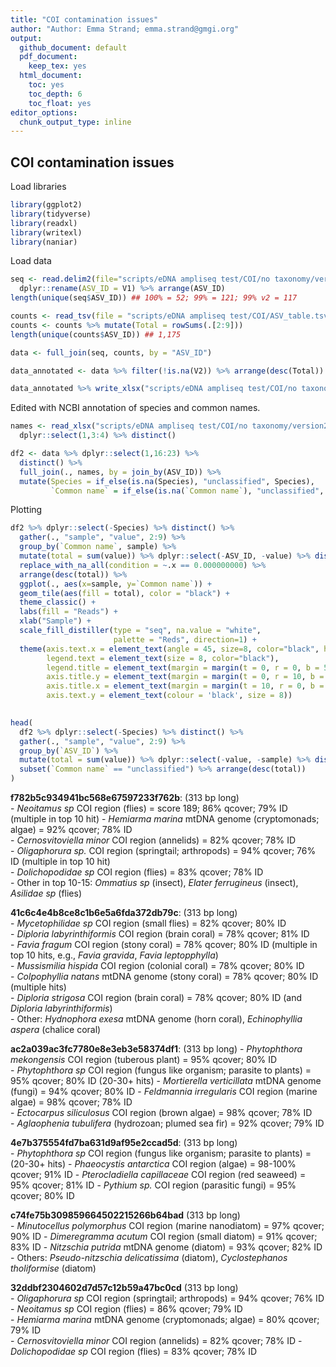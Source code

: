 ```yaml
---
title: "COI contamination issues"
author: "Author: Emma Strand; emma.strand@gmgi.org"
output:
  github_document: default
  pdf_document:
    keep_tex: yes
  html_document:
    toc: yes
    toc_depth: 6
    toc_float: yes
editor_options: 
  chunk_output_type: inline
---
```


## COI contamination issues 

Load libraries 

```r
library(ggplot2)
library(tidyverse)
library(readxl)
library(writexl)
library(naniar)
```

Load data

```r
seq <- read.delim2(file="scripts/eDNA ampliseq test/COI/no taxonomy/version2_trunc_ASVlen/BLASTResults_COIcontamination99_v2.txt", header=F) %>%
  dplyr::rename(ASV_ID = V1) %>% arrange(ASV_ID)
length(unique(seq$ASV_ID)) ## 100% = 52; 99% = 121; 99% v2 = 117

counts <- read_tsv(file = "scripts/eDNA ampliseq test/COI/ASV_table.tsv")  
counts <- counts %>% mutate(Total = rowSums(.[2:9]))
length(unique(counts$ASV_ID)) ## 1,175

data <- full_join(seq, counts, by = "ASV_ID")

data_annotated <- data %>% filter(!is.na(V2)) %>% arrange(desc(Total)) 

data_annotated %>% write_xlsx("scripts/eDNA ampliseq test/COI/no taxonomy/version2_trunc_ASVlen/BLASToutput99_v2.xlsx")
```

Edited with NCBI annotation of species and common names. 

```r
names <- read_xlsx("scripts/eDNA ampliseq test/COI/no taxonomy/version2_trunc_ASVlen/BLASToutput99_v2_annotated.xlsx") %>%
  dplyr::select(1,3:4) %>% distinct()

df2 <- data %>% dplyr::select(1,16:23) %>%
  distinct() %>%
  full_join(., names, by = join_by(ASV_ID)) %>%
  mutate(Species = if_else(is.na(Species), "unclassified", Species),
         `Common name` = if_else(is.na(`Common name`), "unclassified", `Common name`))
```

Plotting

```r
df2 %>% dplyr::select(-Species) %>% distinct() %>%
  gather(., "sample", "value", 2:9) %>%
  group_by(`Common name`, sample) %>%
  mutate(total = sum(value)) %>% dplyr::select(-ASV_ID, -value) %>% distinct() %>%
  replace_with_na_all(condition = ~.x == 0.000000000) %>%
  arrange(desc(total)) %>%
  ggplot(., aes(x=sample, y=`Common name`)) +
  geom_tile(aes(fill = total), color = "black") +
  theme_classic() +
  labs(fill = "Reads") + 
  xlab("Sample") +
  scale_fill_distiller(type = "seq", na.value = "white", 
                       palette = "Reds", direction=1) + 
  theme(axis.text.x = element_text(angle = 45, size=8, color="black", hjust = 1),
        legend.text = element_text(size = 8, color="black"),
        legend.title = element_text(margin = margin(t = 0, r = 0, b = 5, l = 0), size=10, color="black", face="bold"),
        axis.title.y = element_text(margin = margin(t = 0, r = 10, b = 0, l = 0), size=14, face="bold"),
        axis.title.x = element_text(margin = margin(t = 10, r = 0, b = 0, l = 0), size=14, face="bold"),
        axis.text.y = element_text(colour = 'black', size = 8)) 
  
```


```r
head(
  df2 %>% dplyr::select(-Species) %>% distinct() %>%
  gather(., "sample", "value", 2:9) %>%
  group_by(`ASV_ID`) %>%
  mutate(total = sum(value)) %>% dplyr::select(-value, -sample) %>% distinct() %>%
  subset(`Common name` == "unclassified") %>% arrange(desc(total))
)
```

**f782b5c934941bc568e67597233f762b**: (313 bp long)  
- *Neoitamus sp* COI region (flies) = score 189; 86% qcover; 79% ID  (multiple in top 10 hit) 
- *Hemiarma marina* mtDNA genome (cryptomonads; algae) = 92% qcover; 78% ID  
- *Cernosvitoviella minor* COI region (annelids) = 82% qcover; 78% ID  
- *Oligaphorura sp.* COI region (springtail; arthropods) = 94% qcover; 76% ID (multiple in top 10 hit)  
- *Dolichopodidae sp* COI region (flies) = 83% qcover; 78% ID  
- Other in top 10-15: *Ommatius sp* (insect), *Elater ferrugineus* (insect), *Asilidae sp* (flies)

**41c6c4e4b8ce8c1b6e5a6fda372db79c**: (313 bp long)  
- *Mycetophilidae sp* COI region (small flies) = 82% qcover; 80% ID   
- *Diploria labyrinthiformis* COI region (brain coral) = 78% qcover; 81% ID    
- *Favia fragum* COI region (stony coral) = 78% qcover; 80% ID (multiple in top 10 hits, e.g., *Favia gravida*, *Favia leptopphylla*)    
- *Mussismilia hispida* COI region (colonial coral) = 78% qcover; 80% ID  
- *Colpophyllia natans* mtDNA genome (stony coral) = 78% qcover; 80% ID (multiple hits)  
- *Diploria strigosa* COI region (brain coral) = 78% qcover; 80% ID  (and *Diploria labyrinthiformis*)  
- Other: *Hydnophora exesa* mtDNA genome (horn coral), *Echinophyllia aspera* (chalice coral)

**ac2a039ac3fc7780e8e3eb3e58374df1**: (313 bp long)
- *Phytophthora mekongensis* COI region (tuberous plant) = 95% qcover; 80% ID  
- *Phytophthora sp* COI region (fungus like organism; parasite to plants) = 95% qcover; 80% ID (20-30+ hits)
- *Mortierella verticillata* mtDNA genome (fungi) = 94% qcover; 80% ID 
- *Feldmannia irregularis* COI region (marine algae) = 98% qcover; 78% ID  
- *Ectocarpus siliculosus* COI region (brown algae) = 98% qcover; 78% ID  
- *Aglaophenia tubulifera* (hydrozoan; plumed sea fir) = 92% qcover; 79% ID

**4e7b375554fd7ba631d9af95e2ccad5d**: (313 bp long)  
- *Phytophthora sp* COI region (fungus like organism; parasite to plants) = (20-30+ hits)
- *Phaeocystis antarctica* COI region (algae) = 98-100% qcover; 91% ID
- *Pterocladiella capillaceae* COI region (red seaweed) = 95% qcover; 81% ID 
- *Pythium sp.* COI region (parasitic fungi) = 95% qcover; 80% ID

**c74fe75b309859664502215266b64bad** (313 bp long)  
- *Minutocellus polymorphus* COI region (marine nanodiatom)  = 97% qcover; 90% ID 
- *Dimeregramma acutum* COI region (small diatom) = 91% qcover; 83% ID
- *Nitzschia putrida* mtDNA genome (diatom) = 93% qcover; 82% ID  
- Others: *Pseudo-nitzschia delicatissima* (diatom), *Cyclostephanos tholiformise* (diatom)

**32ddbf2304602d7d57c12b59a47bc0cd** (313 bp long)  
- *Oligaphorura sp* COI region (springtail; arthropods) = 94% qcover; 76% ID   
- *Neoitamus sp* COI region (flies) = 86% qcover; 79% ID  
- *Hemiarma marina* mtDNA genome (cryptomonads; algae) = 80% qcover; 79% ID  
- *Cernosvitoviella minor* COI region (annelids) = 82% qcover; 78% ID 
- *Dolichopodidae sp* COI region (flies) = 83% qcover; 78% ID 














